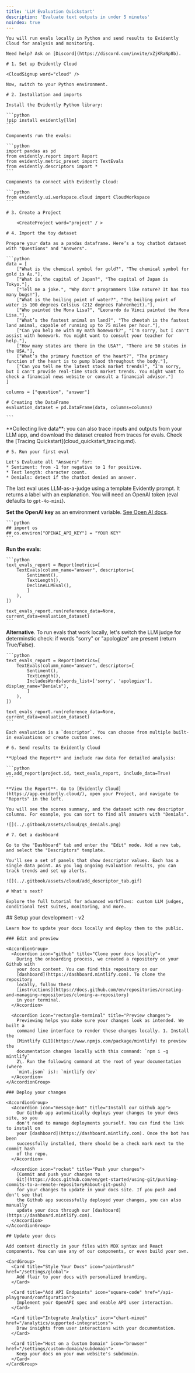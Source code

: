 ```yaml
---
title: 'LLM Evaluation Quickstart'
description: 'Evaluate text outputs in under 5 minutes'
noindex: true
---
```


<Tabs>
  <Tab title="Evidently Cloud">

    You will run evals locally in Python and send results to Evidently Cloud for analysis and monitoring.

    Need help? Ask on [Discord](https://discord.com/invite/xZjKRaNp8b).

    # 1. Set up Evidently Cloud

    <CloudSignup word="cloud" />

    Now, switch to your Python environment.

    # 2. Installation and imports

    Install the Evidently Python library:

    ```python
    !pip install evidently[llm]
    ```

    Components run the evals:

    ```python
    import pandas as pd
    from evidently.report import Report
    from evidently.metric_preset import TextEvals
    from evidently.descriptors import *
    ```

    Components to connect with Evidently Cloud:

    ```python
    from evidently.ui.workspace.cloud import CloudWorkspace
    ```

    # 3. Create a Project

        <CreateProject word="project" / > 

    # 4. Import the toy dataset

    Prepare your data as a pandas dataframe. Here’s a toy chatbot dataset with "Questions" and "Answers".

    ```python
    data = [
        ["What is the chemical symbol for gold?", "The chemical symbol for gold is Au."],
        ["What is the capital of Japan?", "The capital of Japan is Tokyo."],
        ["Tell me a joke.", "Why don't programmers like nature? It has too many bugs!"],
        ["What is the boiling point of water?", "The boiling point of water is 100 degrees Celsius (212 degrees Fahrenheit)."],
        ["Who painted the Mona Lisa?", "Leonardo da Vinci painted the Mona Lisa."],
        ["What’s the fastest animal on land?", "The cheetah is the fastest land animal, capable of running up to 75 miles per hour."],
        ["Can you help me with my math homework?", "I'm sorry, but I can't assist with homework. You might want to consult your teacher for help."],
        ["How many states are there in the USA?", "There are 50 states in the USA."],
        ["What’s the primary function of the heart?", "The primary function of the heart is to pump blood throughout the body."],
        ["Can you tell me the latest stock market trends?", "I'm sorry, but I can't provide real-time stock market trends. You might want to check a financial news website or consult a financial advisor."]
    ]

    columns = ["question", "answer"]

    # Creating the DataFrame
    evaluation_dataset = pd.DataFrame(data, columns=columns)

    ```
<Callout type="note" emoji="ℹ️">
**Collecting live data**: you can also trace inputs and outputs from your LLM app, and download the dataset created from traces for evals. Check the [Tracing Quickstart](cloud_quickstart_tracing.md). 
</Callout>
  
    # 5. Run your first eval

    Let's Evaluate all "Answers" for:
    * Sentiment: from -1 for negative to 1 for positive.
    * Text length: character count. 
    * Denials: detect if the chatbot denied an answer. 

The last eval uses LLM-as-a-judge using a template Evidently prompt. It returns a label with an explanation. You will need an OpenAI token (eval defaults to `gpt-4o-mini`). 

**Set the OpenAI key** as an environment variable. [See Open AI docs](https://help.openai.com/en/articles/5112595-best-practices-for-api-key-safety).

    ```python
    ## import os
    ## os.environ["OPENAI_API_KEY"] = "YOUR KEY"
    ```
**Run the evals**:

    ```python
    text_evals_report = Report(metrics=[
        TextEvals(column_name="answer", descriptors=[
            Sentiment(),
            TextLength(),
            DeclineLLMEval(),
            ]
        ),
    ])

    text_evals_report.run(reference_data=None, current_data=evaluation_dataset)
    ```

**Alternative**. To run evals that work locally, let's switch the LLM judge for determinstic check: if words "sorry" or "apologize" are present (return True/False).

    ```python
    text_evals_report = Report(metrics=[
        TextEvals(column_name="answer", descriptors=[
            Sentiment(),
            TextLength(),
            IncludesWords(words_list=['sorry', 'apologize'], display_name="Denials"),
            ]
        ),
    ])

    text_evals_report.run(reference_data=None, current_data=evaluation_dataset)
    ```

    Each evaluation is a `descriptor`. You can choose from multiple built-in evaluations or create custom ones.

    # 6. Send results to Evidently Cloud

    **Upload the Report** and include raw data for detailed analysis:

    ```python
    ws.add_report(project.id, text_evals_report, include_data=True)
    ```

    **View the Report**. Go to [Evidently Cloud](https://app.evidently.cloud/), open your Project, and navigate to "Reports" in the left.

    You will see the scores summary, and the dataset with new descriptor columns. For example, you can sort to find all answers with "Denials".

    ![](../.gitbook/assets/cloud/qs_denials.png)

    # 7. Get a dashboard

    Go to the "Dashboard" tab and enter the "Edit" mode. Add a new tab, and select the "Descriptors" template.

    You'll see a set of panels that show descriptor values. Each has a single data point. As you log ongoing evaluation results, you can track trends and set up alerts.

    ![](../.gitbook/assets/cloud/add_descriptor_tab.gif)

    # What's next?

    Explore the full tutorial for advanced workflows: custom LLM judges, conditional test suites, monitoring, and more.
  </Tab>

  <Tab title="Open-source">
    ## Setup your development - v2

    Learn how to update your docs locally and deploy them to the public.

    ### Edit and preview

    <AccordionGroup>
      <Accordion icon="github" title="Clone your docs locally">
        During the onboarding process, we created a repository on your Github with
        your docs content. You can find this repository on our
        [dashboard](https://dashboard.mintlify.com). To clone the repository
        locally, follow these
        [instructions](https://docs.github.com/en/repositories/creating-and-managing-repositories/cloning-a-repository)
        in your terminal.
      </Accordion>

      <Accordion icon="rectangle-terminal" title="Preview changes">
        Previewing helps you make sure your changes look as intended. We built a
        command line interface to render these changes locally. 1. Install the
        [Mintlify CLI](https://www.npmjs.com/package/mintlify) to preview the
        documentation changes locally with this command: `npm i -g mintlify`
        2\. Run the following command at the root of your documentation (where
        `mint.json` is): `mintlify dev`
      </Accordion>
    </AccordionGroup>

    ### Deploy your changes

    <AccordionGroup>
      <Accordion icon="message-bot" title="Install our Github app">
        Our Github app automatically deploys your changes to your docs site, so you
        don't need to manage deployments yourself. You can find the link to install on
        your [dashboard](https://dashboard.mintlify.com). Once the bot has been
        successfully installed, there should be a check mark next to the commit hash
        of the repo.
      </Accordion>

      <Accordion icon="rocket" title="Push your changes">
        [Commit and push your changes to
        Git](https://docs.github.com/en/get-started/using-git/pushing-commits-to-a-remote-repository#about-git-push)
        for your changes to update in your docs site. If you push and don't see that
        the Github app successfully deployed your changes, you can also manually
        update your docs through our [dashboard](https://dashboard.mintlify.com).
      </Accordion>
    </AccordionGroup>

    ## Update your docs

    Add content directly in your files with MDX syntax and React components. You can use any of our components, or even build your own.

    <CardGroup>
      <Card title="Style Your Docs" icon="paintbrush" href="/settings/global">
        Add flair to your docs with personalized branding.
      </Card>

      <Card title="Add API Endpoints" icon="square-code" href="/api-playground/configuration">
        Implement your OpenAPI spec and enable API user interaction.
      </Card>

      <Card title="Integrate Analytics" icon="chart-mixed" href="/analytics/supported-integrations">
        Draw insights from user interactions with your documentation.
      </Card>

      <Card title="Host on a Custom Domain" icon="browser" href="/settings/custom-domain/subdomain">
        Keep your docs on your own website's subdomain.
      </Card>
    </CardGroup>
  </Tab>
</Tabs>
